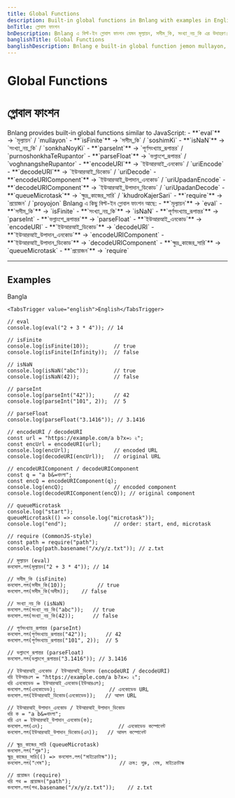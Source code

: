 ```yaml
---
title: Global Functions
description: Built-in global functions in Bnlang with examples in English, Bangla, and Banglish.
bnTitle: গ্লোবাল ফাংশন
bnDescription: Bnlang এ বিল্ট-ইন গ্লোবাল ফাংশন যেমন মূল্যায়ন, সসীম_কি, সংখ্যা_নয়_কি এর উদাহরণ।
banglishTitle: Global Functions
banglishDescription: Bnlang e built-in global function jemon mullayon, soshimKi, sonkhaNoyKi er example.
---
```


# <I18nEnglish>Global Functions</I18nEnglish>
# <I18nBangla>গ্লোবাল ফাংশন</I18nBangla>


<I18nEnglish>
Bnlang provides built-in global functions similar to JavaScript:
- **`eval`** → `মূল্যায়ন` / `mullayon`  
- **`isFinite`** → `সসীম_কি` / `soshimKi`  
- **`isNaN`** → `সংখ্যা_নয়_কি` / `sonkhaNoyKi`  
- **`parseInt`** → `পূর্ণসংখ্যায়_রূপান্তর` / `purnoshonkhaTeRupantor`  
- **`parseFloat`** → `ভগ্নাংশে_রূপান্তর` / `voghnangsheRupantor`  
- **`encodeURI`** → `ইউআরআই_এনকোড` / `uriEncode`  
- **`decodeURI`** → `ইউআরআই_ডিকোড` / `uriDecode`  
- **`encodeURIComponent`** → `ইউআরআই_উপাদান_এনকোড` / `uriUpadanEncode`  
- **`decodeURIComponent`** → `ইউআরআই_উপাদান_ডিকোড` / `uriUpadanDecode`  
- **`queueMicrotask`** → `ক্ষুদ্র_কাজের_সারি` / `khudroKajerSari`  
- **`require`** → `প্রয়োজন` / `proyojon`
</I18nEnglish>

<I18nBangla>
Bnlang এ কিছু বিল্ট-ইন গ্লোবাল ফাংশন আছে:
- **`মূল্যায়ন`** → `eval`  
- **`সসীম_কি`** → `isFinite`  
- **`সংখ্যা_নয়_কি`** → `isNaN`  
- **`পূর্ণসংখ্যায়_রূপান্তর`** → `parseInt`  
- **`ভগ্নাংশে_রূপান্তর`** → `parseFloat`  
- **`ইউআরআই_এনকোড`** → `encodeURI`  
- **`ইউআরআই_ডিকোড`** → `decodeURI`  
- **`ইউআরআই_উপাদান_এনকোড`** → `encodeURIComponent`  
- **`ইউআরআই_উপাদান_ডিকোড`** → `decodeURIComponent`  
- **`ক্ষুদ্র_কাজের_সারি`** → `queueMicrotask`
- **`প্রয়োজন`** → `require`
</I18nBangla>



---

## Examples

<Tabs defaultValue="bangla" className="w-full">
  <TabsList>
    <TabsTrigger value="bangla">Bangla</TabsTrigger>
    
    <TabsTrigger value="english">English</TabsTrigger>
  </TabsList>

  <TabsContent value="english">

```bnl
// eval
console.log(eval("2 + 3 * 4")); // 14

// isFinite
console.log(isFinite(10));        // true
console.log(isFinite(Infinity));  // false

// isNaN
console.log(isNaN("abc"));        // true
console.log(isNaN(42));           // false

// parseInt
console.log(parseInt("42"));      // 42
console.log(parseInt("101", 2));  // 5

// parseFloat
console.log(parseFloat("3.1416")); // 3.1416

// encodeURI / decodeURI
const url = "https://example.com/a b?x=১ ২";
const encUrl = encodeURI(url);
console.log(encUrl);              // encoded URL
console.log(decodeURI(encUrl));   // original URL

// encodeURIComponent / decodeURIComponent
const q = "a b&=বাংলা";
const encQ = encodeURIComponent(q);
console.log(encQ);                // encoded component
console.log(decodeURIComponent(encQ)); // original component

// queueMicrotask
console.log("start");
queueMicrotask(() => console.log("microtask"));
console.log("end");               // order: start, end, microtask

// require (CommonJS-style)
const path = require("path");
console.log(path.basename("/x/y/z.txt")); // z.txt
```
  </TabsContent>

  <TabsContent value="bangla">

```bnl
// মূল্যায়ন (eval)
কনসোল.লগ(মূল্যায়ন("2 + 3 * 4")); // 14

// সসীম_কি (isFinite)
কনসোল.লগ(সসীম_কি(10));          // true
কনসোল.লগ(সসীম_কি(অসীম));    // false

// সংখ্যা_নয়_কি (isNaN)
কনসোল.লগ(সংখ্যা_নয়_কি("abc"));   // true
কনসোল.লগ(সংখ্যা_নয়_কি(42));      // false

// পূর্ণসংখ্যায়_রূপান্তর (parseInt)
কনসোল.লগ(পূর্ণসংখ্যায়_রূপান্তর("42"));      // 42
কনসোল.লগ(পূর্ণসংখ্যায়_রূপান্তর("101", 2));  // 5

// ভগ্নাংশে_রূপান্তর (parseFloat)
কনসোল.লগ(ভগ্নাংশে_রূপান্তর("3.1416")); // 3.1416

// ইউআরআই_এনকোড / ইউআরআই_ডিকোড (encodeURI / decodeURI)
ধরি ইউআরএল = "https://example.com/a b?x=১ ২";
ধরি এনকোডেড = ইউআরআই_এনকোড(ইউআরএল);
কনসোল.লগ(এনকোডেড);                 // এনকোডেড URL
কনসোল.লগ(ইউআরআই_ডিকোড(এনকোডেড));   // আসল URL

// ইউআরআই_উপাদান_এনকোড / ইউআরআই_উপাদান_ডিকোড
ধরি ক = "a b&=বাংলা";
ধরি এন = ইউআরআই_উপাদান_এনকোড(ক);
কনসোল.লগ(এন);                        // এনকোডেড কম্পোনেন্ট
কনসোল.লগ(ইউআরআই_উপাদান_ডিকোড(এন));   // আসল কম্পোনেন্ট

// ক্ষুদ্র_কাজের_সারি (queueMicrotask)
কনসোল.লগ("শুরু");
ক্ষুদ্র_কাজের_সারি(() => কনসোল.লগ("মাইক্রোটাস্ক"));
কনসোল.লগ("শেষ");                      // ক্রম: শুরু, শেষ, মাইক্রোটাস্ক

// প্রয়োজন (require)
ধরি পথ = প্রয়োজন("path");
কনসোল.লগ(পথ.basename("/x/y/z.txt"));    // z.txt
```
  </TabsContent>

  
</Tabs>
